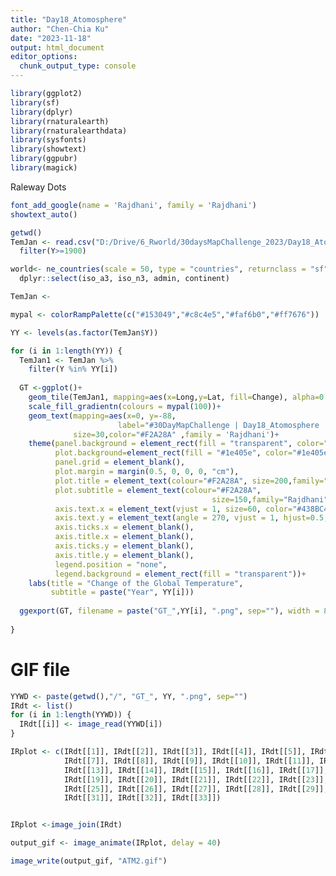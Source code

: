 ```yaml
---
title: "Day18_Atomosphere"
author: "Chen-Chia Ku"
date: "2023-11-18"
output: html_document
editor_options: 
  chunk_output_type: console
---
```


```r
library(ggplot2)
library(sf)
library(dplyr)
library(rnaturalearth)
library(rnaturalearthdata)
library(sysfonts)
library(showtext)
library(ggpubr)
library(magick)
```
Raleway Dots



```r
font_add_google(name = 'Rajdhani', family = 'Rajdhani')
showtext_auto()

```



```r
getwd()
TemJan <- read.csv("D:/Drive/6_Rworld/30daysMapChallenge_2023/Day18_Atomosphere/TempJan.csv") %>%
  filter(Y>=1900)

world<- ne_countries(scale = 50, type = "countries", returnclass = "sf") %>%
  dplyr::select(iso_a3, iso_n3, admin, continent)

```

```r
TemJan <- 

```


```r
mypal <- colorRampPalette(c("#153049","#c8c4e5","#faf6b0","#ff7676"))

YY <- levels(as.factor(TemJan$Y))

for (i in 1:length(YY)) {
  TemJan1 <- TemJan %>%
    filter(Y %in% YY[i])
  
  GT <-ggplot()+
    geom_tile(TemJan1, mapping=aes(x=Long,y=Lat, fill=Change), alpha=0.95)+
    scale_fill_gradientn(colours = mypal(100))+
    geom_text(mapping=aes(x=0, y=-88, 
                        label="#30DayMapChallenge | Day18_Atomosphere | @jjakon11"),
              size=30,color="#F2A28A" ,family = 'Rajdhani')+
    theme(panel.background = element_rect(fill = "transparent", color="#1e405e"), 
          plot.background=element_rect(fill = "#1e405e", color="#1e405e"),
          panel.grid = element_blank(), 
          plot.margin = margin(0.5, 0, 0, 0, "cm"),
          plot.title = element_text(colour="#F2A28A", size=200,family="Rajdhani", hjust = 0.5),
          plot.subtitle = element_text(colour="#F2A28A", 
                                             size=150,family="Rajdhani", hjust = 0.5),
          axis.text.x = element_text(vjust = 1, size=60, color="#438BC4"),
          axis.text.y = element_text(angle = 270, vjust = 1, hjust=0.5, size=60, color="#438BC4"),
          axis.ticks.x = element_blank(),
          axis.title.x = element_blank(),
          axis.ticks.y = element_blank(),
          axis.title.y = element_blank(),
          legend.position = "none", 
          legend.background = element_rect(fill = "transparent"))+
    labs(title = "Change of the Global Temperature",
         subtitle = paste("Year", YY[i]))
  
  ggexport(GT, filename = paste("GT_",YY[i], ".png", sep=""), width = 8090, height=4100, res=500)
  
}

```

# GIF file
```r

YYWD <- paste(getwd(),"/", "GT_", YY, ".png", sep="")
IRdt <- list()
for (i in 1:length(YYWD)) {
  IRdt[[i]] <- image_read(YYWD[i])
}

IRplot <- c(IRdt[[1]], IRdt[[2]], IRdt[[3]], IRdt[[4]], IRdt[[5]], IRdt[[6]],
            IRdt[[7]], IRdt[[8]], IRdt[[9]], IRdt[[10]], IRdt[[11]], IRdt[[12]],
            IRdt[[13]], IRdt[[14]], IRdt[[15]], IRdt[[16]], IRdt[[17]], IRdt[[18]],
            IRdt[[19]], IRdt[[20]], IRdt[[21]], IRdt[[22]], IRdt[[23]], IRdt[[24]],
            IRdt[[25]], IRdt[[26]], IRdt[[27]], IRdt[[28]], IRdt[[29]], IRdt[[30]],
            IRdt[[31]], IRdt[[32]], IRdt[[33]])


IRplot <-image_join(IRdt)

output_gif <- image_animate(IRplot, delay = 40)

image_write(output_gif, "ATM2.gif")

```



```r



```

